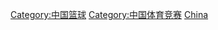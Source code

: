 {{Catnav|頁面分類|...|球類運動|篮球|籃球競賽}}
{{Catnav|頁面分類|...|篮球|各国篮球|中国篮球}}
{{Catnav|頁面分類|...|各國體育|各国篮球|中国篮球}}
{{Catnav|頁面分類|...|各國體育|中国体育|中国篮球}}

[[Category:中国篮球|Category:中国篮球]]
[[Category:中国体育竞赛|Category:中国体育竞赛]]
[[Category:亞洲各國籃球賽事|China]]